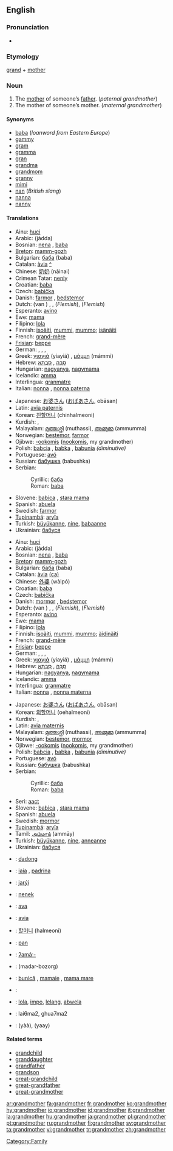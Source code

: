 ==English==

===Pronunciation===
*{{audio|en-us-grandmother.ogg|Audio (US)}}

===Etymology===
[[grand]] + [[mother]]

===Noun===
{{wikipedia}}
{{en-noun}}

# The [[mother]] of someone’s [[father]]. (''paternal grandmother'')
# The mother of someone’s mother. (''maternal grandmother'')

====Synonyms====
* [[baba]] (''loanword from Eastern Europe'')
* [[gammy]]
* [[gram]]
* [[gramma]]
* [[gran]]
* [[grandma]]
* [[grandmom]]
* [[granny]]
* [[mimi]]
* [[nan]] (''British slang'')
* [[nanna]]
* [[nanny]]

====Translations====
{{trans-top|paternal grandmother}}
*Ainu: [[huci]]
*Arabic: {{ARchar|[[جدة]]}} (jádda) {{f}}
*Bosnian: [[nena#Bosnian|nena]] {{f}}, [[baba#Bosnian|baba]] {{f}}
*[[Breton]]: [[mamm-gozh]] {{f}}
*Bulgarian: [[баба]] (baba) {{f}}
*Catalan: [[àvia]] {{f}} [[:ca:àvia|^]]
*Chinese: [[奶奶]] (nǎinai)
*Crimean Tatar: [[neniy]]
*Croatian: [[baba#Croatian|baba]] {{f}}
*Czech: [[babička]] {{f}}
*Danish: [[farmor]] {{c}}, [[bedstemor]] {{c}}
*Dutch: {{t+|nl|grootmoeder}} (van {{t|nl|vaderszijde}}) {{f}}, {{t+|nl|oma|f|lang=Dutch}}, {{t|nl|bomma|f}} (''Flemish''), {{t|nl|bonbonneke|n}} (''Flemish'')
*Esperanto: [[avino]]
*Ewe: [[mama]]
*Filipino: [[lola]]
*Finnish: [[isoäiti]], [[mummi]], [[mummo]]; [[isänäiti]]
*French: [[grand-mère]] {{f}}
*[[Frisian]]: [[beppe]] {{f}}
*German: {{t+|de|Großmutter|f}}, {{t|de|Omi|f}}, {{t+|de|Oma|f}}, {{t+|de|Großmutter}} {{t|de|väterlicherseits}}
*Greek: [[γιαγιά]] (yiayiá) {{f}}, [[μάμμη]] (mámmi) {{f}}
*Hebrew: [[סבה|סָבָה]] {{f}}, [[סבתא|סָבְתָא]] {{f}}
*Hungarian: [[nagyanya]], [[nagymama]]
*Icelandic: [[amma]]
*Interlingua: [[granmatre]]
*Italian: [[nonna]] {{f}}, [[nonna paterna]]
{{trans-mid}}
*Japanese: [[お婆さん]] ([[おばあさん]], obāsan)
*Latin: [[avia paternis]]
*Korean: [[친할머니]] (chinhalmeoni)
*Kurdish: {{f}} {{KUchar|[[داپیر]]}}, {{KUchar|[[داپیره‌]]}} 
*Malayalam: [[മുത്തശ്ശി]] (muthassi), [[അമ്മുമ്മ]] (ammumma)
*Norwegian: [[bestemor]], [[farmor]]
*Ojibwe: [[-ookomis]] ([[nookomis]], my grandmother)
*Polish: [[babcia]] {{f}}, [[babka]] {{f}}, [[babunia]] {{f}} ''(diminutive)''
*Portuguese: [[avó]] {{f}}
*Russian: [[бабушка]] (babushka) {{f}}
*Serbian:
*:Cyrillic: [[баба#Serbian|баба]] {{f}}
*:Roman: [[baba#Serbian|baba]] {{f}}
*Slovene: [[babica]] {{f}}, [[stara mama]] {{f}}
*Spanish: [[abuela]] {{f}}
*Swedish: [[farmor]] {{c}}
*[[Tupinambá]]: [[aryîa]]
*Turkish: [[büyükanne]], [[nine]], [[babaanne]]
*Ukrainian: [[бабуся]] {{f}}
{{trans-bottom}}

{{trans-top|maternal grandmother}}
*Ainu: [[huci]]
*Arabic: {{ARchar|[[جدة]]}} (jádda) {{f}}
*Bosnian: [[nena#Bosnian|nena]] {{f}}, [[baba#Bosnian|baba]] {{f}}
*[[Breton]]: [[mamm-gozh]] {{f}}
*Bulgarian: [[баба]] (baba) {{f}}
*Catalan: [[àvia]] {{f}} [[:ca:àvia|(ca)]]
*Chinese: [[外婆]] (wàipó)
*Croatian: [[baba#Croatian|baba]] {{f}}
*Czech: [[babička]] {{f}}
*Danish: [[mormor]] {{c}}, [[bedstemor]] {{c}}
*Dutch: {{t+|nl|grootmoeder}} (van {{t|nl|moederszijde}}) {{f}}, {{t+|nl|oma|f|lang=Dutch}}, {{t|nl|bomma|f}} (''Flemish''), {{t|nl|bonbonneke|n}} (''Flemish'')
*Esperanto: [[avino]]
*Ewe: [[mama]]
*Filipino: [[lola]]
*Finnish: [[isoäiti]], [[mummi]], [[mummo]]; [[äidinäiti]]
*French: [[grand-mère]] {{f}}
*[[Frisian]]: [[beppe]] {{f}}
*German: {{t+|de|Großmutter|f}}, {{t|de|Omi|f}}, {{t+|de|Oma|f}}, {{t+|de|Großmutter}} {{t|de|mütterlicherseits}} {{f}}
*Greek: [[γιαγιά]] (yiayiá) {{f}}, [[μάμμη]] (mámmi) {{f}}
*Hebrew: [[סבה|סָבָה]] {{f}}, [[סבתא|סָבְתָא]] {{f}}
*Hungarian: [[nagyanya]], [[nagymama]]
*Icelandic: [[amma]]
*Interlingua: [[granmatre]]
*Italian: [[nonna]] {{f}}, [[nonna materna]]
{{trans-mid}}
*Japanese: [[お婆さん]] ([[おばあさん]], obāsan)
*Korean: [[외할머니]] (oehalmeoni)
*Kurdish: {{f}} {{KUchar|[[داپیر]]}}, {{KUchar|[[داپیره‌]]}} 
*Latin: [[avia maternis]]
*Malayalam: [[മുത്തശ്ശി]] (muthassi), [[അമ്മുമ്മ]] (ammumma)
*Norwegian: [[bestemor]], [[mormor]]
*Ojibwe: [[-ookomis]] ([[nookomis]], my grandmother)
*Polish: [[babcia]] {{f}}, [[babka]] {{f}}, [[babunia]] {{f}} ''(diminutive)''
*Portuguese: [[avó]] {{f}}
*Russian: [[бабушка]] (babushka) {{f}}
*Serbian:
*:Cyrillic: [[баба#Serbian|баба]] {{f}}
*:Roman: [[baba#Serbian|baba]] {{f}}
*Seri: [[aact]]
*Slovene: [[babica]] {{f}}, [[stara mama]] {{f}}
*Spanish: [[abuela]] {{f}}
*Swedish: [[mormor]] {{c}}
*[[Tupinambá]]: [[aryîa]]
*Tamil: [[அம்மாய்]] (ammāy)
*Turkish: [[büyükanne]], [[nine]], [[anneanne]]
*Ukrainian: [[бабуся]] {{f}}
{{trans-bottom}}

{{trans-top|Translations to be categorized}}
{{checktrans}}
*{{ttbc|Balinese}}: [[dadong]]
*{{ttbc|Catalan}}: [[iaia]] {{f}}, [[padrina]] {{f}}
*{{ttbc|Guaraní}}: [[jarýi]]
*{{ttbc|Indonesian}}: [[nenek]]
*{{ttbc|Interlingua}}: [[ava]]
*{{ttbc|Latin}}: [[avia]]
{{trans-mid}}
*{{ttbc|Korean}}: [[할머니]] (halmeoni)
*{{ttbc|Malay}}: [[pan]]
*{{ttbc|Central Sierra Miwok}}: [[ʔamáˑ-]]
*{{ttbc|Persian}}: {{FAchar|[[مادربزرگ]]}} (madar-bozorg)
*{{ttbc|Romanian}}: [[bunică]] {{f}}, [[mamaie]] {{f}}, [[mama mare]] {{f}}
*{{ttbc|Slovak}}: {{baba}} {{f}}
*{{ttbc|Tagalog}}: [[lola]], [[impo]], [[lelang]], [[abwela]]
*{{ttbc|Teochew}}: lai6ma2, ghua7ma2
*{{ttbc|Thai}}: {{THchar|[[ย่า]]}} (yàà), {{THchar|[[ยาย]]}} (yaay)
{{trans-bottom}}

====Related terms====
*[[grandchild]]
*[[granddaughter]]
*[[grandfather]]
*[[grandson]]
*[[great-grandchild]]
*[[great-grandfather]]
*[[great-grandmother]]

[[Category:Family]]

[[ar:grandmother]]
[[fa:grandmother]]
[[fr:grandmother]]
[[ko:grandmother]]
[[hy:grandmother]]
[[io:grandmother]]
[[id:grandmother]]
[[it:grandmother]]
[[la:grandmother]]
[[hu:grandmother]]
[[ja:grandmother]]
[[pl:grandmother]]
[[pt:grandmother]]
[[ru:grandmother]]
[[fi:grandmother]]
[[sv:grandmother]]
[[ta:grandmother]]
[[vi:grandmother]]
[[tr:grandmother]]
[[zh:grandmother]]